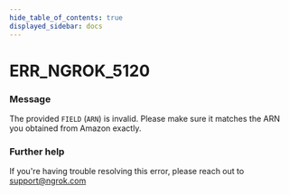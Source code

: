 ```yaml
---
hide_table_of_contents: true
displayed_sidebar: docs
---
```



# ERR_NGROK_5120

### Message

The provided `FIELD` (`ARN`) is invalid. Please make sure it matches the ARN you obtained from Amazon exactly.

### Further help

If you're having trouble resolving this error, please reach out to [support@ngrok.com](mailto:support@ngrok.com?subject=Help%20with%20ERR_NGROK_5120)

<ErrorDetails error="err_ngrok_5120" />
